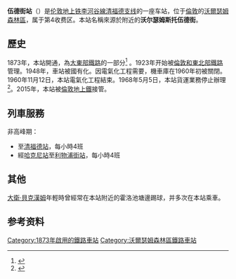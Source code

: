{{Infobox London station
| name = Wood Street
| image_name = Wood Street stn entrance.JPG
| locale = [[沃尔瑟姆斯托|沃尔瑟姆斯托]]
| borough = [[沃爾瑟姆森林區|沃爾瑟姆森林區]]
| manager = [[伦敦地上铁|伦敦地上铁]]
| owner = [[英国国营铁路公司|英国国营铁路公司]]
| symbol = overground
| gridref =
| railcode = WST
| platforms = 2
| fare_zone = 4
<!--
| railexits0405 = {{increase}} 0.418
| railexits0506 = {{increase}} 0.339
| railexits0607 = {{increase}} 0.654
| railexits0708 = {{decrease}} 0.653
| railexits0809 = {{decrease}} 0.641
| railexits0910 = {{decrease}} 0.590
| railexits1011 = {{increase}} 0.675-->
| railexits1112 = {{increase}} 0.750
| railexits1213 = {{increase}} 0.786
| railexits1314 = {{increase}} 0.862
| railexits1415 = {{increase}} 0.972
| railexits1516 = {{increase}} 1.140
| latitude = 51.5864
| longitude = -0.0021
| events1  = 营业中
| years1 = 1873
| access = yes
| access_note = <ref>{{Cite map/London Overground Map}}</ref><ref>{{Cite map/Standard Tube Map}}</ref><ref>{{citation step free tube map}}</ref>
| dft_category = D
}}

'''伍德街站'''（{{lang-en|Wood Street railway station}}）是[[伦敦地上铁|伦敦地上铁]][[李河谷線|李河谷線]][[清福德支线|清福德支线]]的一座车站，位于[[倫敦|倫敦]]的[[沃爾瑟姆森林區|沃爾瑟姆森林區]]，属于第4收费区。本站名稱來源於附近的'''沃尔瑟姆斯托伍德街'''。

==歷史==
1873年，本站開通，為[[大東部鐵路|大東部鐵路]]的一部分<ref>{{cite book|last=Allen|first=Cecil J|title=The Great Eastern Railway|year=1955|publisher=Ian Allan|location=Shepperton|pages=234–239}}</ref>
。1923年开始被[[倫敦和東北部鐵路|倫敦和東北部鐵路]]管理。1948年，車站被國有化。因電氣化工程需要，機車庫在1960年初被關閉。1960年11月12日，本站電氣化工程結束。1968年5月5日，本站貨運業務停止辦理<ref>{{cite book|last=Jackson|first=Alan A|title=London's Local Railways|year=1999 |edition=(2nd run)|publisher=Capital Transport|location=Harrow Weald|isbn=1 85414 209 7|page=379}}</ref>。2015年，本站被[[倫敦地上鐵|倫敦地上鐵]]接管。

==列車服務==
非高峰期：
*至[[清福德站|清福德站]]，每小時4班
*經[[哈克尼站|哈克尼站]]至[[利物浦街站|利物浦街站]]，每小時4班

==其他==
[[大衛·貝克漢姆|大衛·貝克漢姆]]年輕時曾經常在本站附近的霍洛池塘邊踢球，并多次在本站乘車。

==参考资料==
{{reflist}}

{{倫敦地上鐵李河谷線}}

{{DEFAULTSORT:Wood Street}}
[[Category:1873年啟用的鐵路車站|Category:1873年啟用的鐵路車站]]
[[Category:沃爾瑟姆森林區鐵路車站|Category:沃爾瑟姆森林區鐵路車站]]